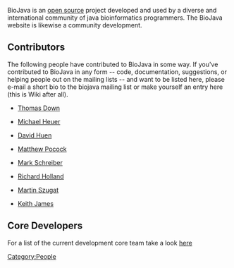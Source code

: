 BioJava is an [[wp:open_source|open source]] project developed and used by a diverse and international community of java bioinformatics programmers. The BioJava website is likewise a community development.

== Contributors ==

The following people have contributed to BioJava in some way. If you've contributed to BioJava in any form -- code, documentation, suggestions, or helping people out on the mailing lists -- and want to be listed here, please e-mail a short bio to the biojava mailing list or make yourself an entry here (this is Wiki after all).

* [[Thomas Down|Thomas Down]]

* [[User:Heuermh|Michael Heuer]]

* [[David Huen|David Huen]]

* [[Matthew Pocock|Matthew Pocock]]

* [[User:Mark|Mark Schreiber]]

* [[User:Rholland|Richard Holland]]

* [[User:Martin|Martin Szugat]]

* [[Keith James|Keith James]]

== Core Developers ==

For a list of the current development core team take a look [[Core Team|here]]
[[Category:People]]